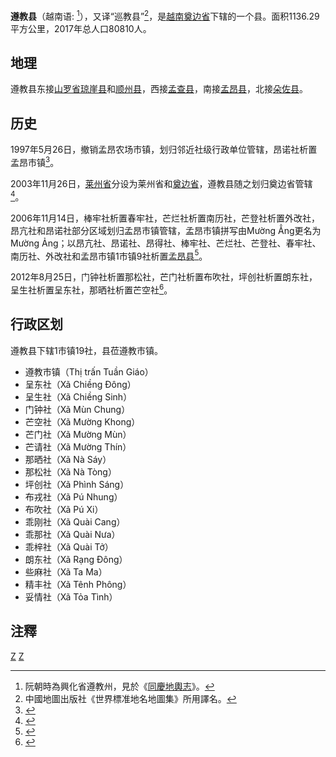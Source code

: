 {{Infobox Settlement
|name                   = 遵教县
|settlement_type        = 县
|official_name          = 
|other_name             = 
|native_name            = {{lang|vi|Huyện Tuần Giáo}}
|nickname               = 
|motto                  = 
|image_skyline          = Đèo Pha Đin - panoramio.jpg
|imagesize              = 
|image_caption          = 
|image_flag             = 
|flag_size              = 
|image_seal             = 
|seal_size              = 
|image_shield           = 
|shield_size            = 
|image_blank_emblem     = 
|blank_emblem_size      = 
|image_map              = {{Infobox mapframe|frame-width=250|zoom=10}}
|mapsize                = 
|map_caption            = 
|image_map1             = 
|mapsize1               = 
|map_caption1           = 
|pushpin_map            = Vietnam
|pushpin_label_position = bottom
|pushpin_map_caption    = 
|pushpin_map1           = 
|pushpin_label_position1= 
|pushpin_map_caption1   = 
|subdivision_type       = 国家
|subdivision_name       = {{flag|Vietnam}}
|subdivision_type1      = [[越南行政区划|省]]
|subdivision_name1      = [[奠边省|奠边省]]
|subdivision_type2      = 行政区划
|subdivision_name2      = 1市镇18社
|subdivision_type3      = 
|subdivision_name3      = 
|seat_type              = 县莅
|seat                   = {{link-vi|遵教市镇|Tuần Giáo (thị trấn)}}
|government_type        = 
|leader_title           = 
|leader_name            = 
|leader_title1          = 
|leader_name1           = 
|established_title      = 
|established_date       = 
|area_magnitude         = 
|unit_pref              = 
|area_footnotes         = 
|area_total_km2         = 1136.29
|area_land_km2          = 
|area_water_km2         = 
|area_water_percent     = 
|area_urban_km2         = 
|area_metro_km2         = 
|population_as_of       = 2017年
|population_footnotes   = 
|population_note        = 
|population_total       = 80810
|population_density_km2 = auto
|population_metro             = 
|population_density_metro_km2 = 
|population_urban             = 
|population_density_urban_km2 = 
|timezone               = [[越南标准时间|越南标准时间]]
|utc_offset             = +7
|elevation_footnotes    = 
|elevation_m            = 
|coor_type              = 
|coordinates            = 
|postal_code_type       = 
|postal_code            = 
|area_code              = 
|website                = [http://tuangiao.gov.vn 遵教县电子信息门户网站]
|footnotes              = 
}}
'''遵教县'''（越南语: {{vie|v=Huyện Tuần Giáo|hn=縣遵教}}<ref>阮朝時為興化省遵教州，見於《[[同慶地輿志|同慶地輿志]]》。</ref>），又译“巡教县”<ref>中國地圖出版社《世界標准地名地圖集》所用譯名。</ref>，是[[越南|越南]][[奠边省|奠边省]]下辖的一个县。面积1136.29平方公里，2017年总人口80810人。

==地理==
遵教县东接[[山罗省|山罗省]][[琼崖县|琼崖县]]和[[顺州县|顺州县]]，西接[[孟查县|孟查县]]，南接[[孟昂县|孟昂县]]，北接[[朵佐县|朵佐县]]。

==历史==
1997年5月26日，撤销孟昂农场市镇，划归邻近社级行政单位管辖，昂诺社析置孟昂市镇<ref>{{Cite web |url=https://thuvienphapluat.vn/van-ban/Doanh-nghiep/Nghi-dinh-52-CP-dieu-chinh-dia-gioi-hanh-chinh-xa-phuong-thi-tran-thuoc-huyen-Tuan-Giao-Dien-Bien-Phong-Tho-Muong-Lay-va-thi-xa-Dien-Bien-Phu-Lai-Chau-40677.aspx |title=Nghị định 52-CP năm 1997 về việc điều chỉnh địa giới hành chính một số xã, phường, thị trấn thuộc các huyện Tuần Giáo, Điện Biên, Phòng Thổ, Mường Lay và thị xã Điện Biên Phủ, tỉnh Lai Châu |access-date=2020-02-29 |archive-date=2020-02-20 |archive-url=https://web.archive.org/web/20200220234102/https://thuvienphapluat.vn/van-ban/Doanh-nghiep/Nghi-dinh-52-CP-dieu-chinh-dia-gioi-hanh-chinh-xa-phuong-thi-tran-thuoc-huyen-Tuan-Giao-Dien-Bien-Phong-Tho-Muong-Lay-va-thi-xa-Dien-Bien-Phu-Lai-Chau-40677.aspx |dead-url=no }}</ref>。

2003年11月26日，[[莱州省|莱州省]]分设为莱州省和[[奠边省|奠边省]]，遵教县随之划归奠边省管辖<ref>{{Cite web |url=https://thuvienphapluat.vn/van-ban/Bo-may-hanh-chinh/Nghi-quyet-22-2003-QH11-chia-va-dieu-chinh-dia-gioi-hanh-chinh-tinh-51694.aspx |title=Nghị quyết số 22/2003/QH11 về việc chia và điều chỉnh địa giới hành chính một số tỉnh do Quốc Hội ban hành |access-date=2020-02-29 |archive-date=2020-04-01 |archive-url=https://web.archive.org/web/20200401154629/https://thuvienphapluat.vn/van-ban/Bo-may-hanh-chinh/Nghi-quyet-22-2003-QH11-chia-va-dieu-chinh-dia-gioi-hanh-chinh-tinh-51694.aspx |dead-url=no }}</ref>。

2006年11月14日，棒牢社析置春牢社，芒烂社析置南历社，芒登社析置外改社，昂亢社和昂诺社部分区域划归孟昂市镇管辖，孟昂市镇拼写由Mường Ẳng更名为Mường Ảng；以昂亢社、昂诺社、昂得社、棒牢社、芒烂社、芒登社、春牢社、南历社、外改社和孟昂市镇1市镇9社析置[[孟昂县|孟昂县]]<ref>{{Cite web |url=https://thuvienphapluat.vn/van-ban/Bat-dong-san/Nghi-dinh-135-2006-ND-CP-dieu-chinh-dia-gioi-hanh-chinh-xa-huyen-thanh-lap-xa-mo-rong-doi-ten-thi-tran-Muong-Ang-Tuan-Giao-Muong-Cha-tinh-Dien-Bien-15447.aspx |title=Nghị định 135/2006/NĐ-CP về việc điều chỉnh địa giới hành chính xã, huyện; thành lập xã; mở rộng và đổi tên thị trấn Mường Ẳng thuộc huyện Tuần Giáo, huyện Mường Chà; thành lập huyện Mường Ảng, tỉnh Điện Biên |access-date=2020-02-13 |archive-date=2020-02-20 |archive-url=https://web.archive.org/web/20200220234101/https://thuvienphapluat.vn/van-ban/bat-dong-san/Nghi-dinh-135-2006-ND-CP-dieu-chinh-dia-gioi-hanh-chinh-xa-huyen-thanh-lap-xa-mo-rong-doi-ten-thi-tran-Muong-Ang-Tuan-Giao-Muong-Cha-tinh-Dien-Bien-15447.aspx |dead-url=no }}</ref>。

2012年8月25日，门钟社析置那松社，芒门社析置布吹社，坪创社析置朗东社，呈生社析置呈东社，那晒社析置芒空社<ref>{{Cite web |url=https://thuvienphapluat.vn/van-ban/Bo-may-hanh-chinh/Nghi-quyet-45-NQ-CP-nam-2012-dieu-chinh-dia-gioi-hanh-chinh-de-thanh-lap-don-vi-146964.aspx |title=Nghị quyết 45/NQ-CP năm 2012 điều chỉnh địa giới hành chính để thành lập đơn vị hành chính cấp xã, huyện thuộc tỉnh Điện Biên do Chính phủ ban hành |access-date=2020-02-13 |archive-date=2020-01-01 |archive-url=https://web.archive.org/web/20200101173759/https://thuvienphapluat.vn/van-ban/Bo-may-hanh-chinh/Nghi-quyet-45-NQ-CP-nam-2012-dieu-chinh-dia-gioi-hanh-chinh-de-thanh-lap-don-vi-146964.aspx |dead-url=no }}</ref>。

==行政区划==
遵教县下辖1市镇19社，县莅遵教市镇。
*遵教市镇（Thị trấn Tuần Giáo）
*呈东社（Xã Chiềng Đông）
*呈生社（Xã Chiềng Sinh）
*门钟社（Xã Mùn Chung）
*芒空社（Xã Mường Khong）
*芒门社（Xã Mường Mùn）
*芒请社（Xã Mường Thín）
*那晒社（Xã Nà Sáy）
*那松社（Xã Nà Tòng）
*坪创社（Xã Phình Sáng）
*布戎社（Xã Pú Nhung）
*布吹社（Xã Pú Xi）
*乖刚社（Xã Quài Cang）
*乖那社（Xã Quài Nưa）
*乖梓社（Xã Quài Tở）
*朗东社（Xã Rạng Đông）
*些麻社（Xã Ta Ma）
*精丰社（Xã Tênh Phông）
*妥情社（Xã Tỏa Tình）

==注釋==
{{reflist}}

{{奠边省行政区划}}
{{越南西北部之县市镇区域划分}}

[[Category:奠边省|Z]]
[[Category:越南县份|Z]]